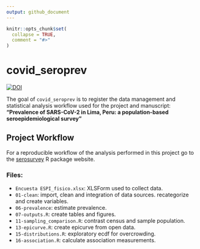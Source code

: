 ```yaml
---
output: github_document
---
```


<!-- README.md is generated from README.Rmd. Please edit that file -->

```r
knitr::opts_chunk$set(
  collapse = TRUE,
  comment = "#>"
)
```
# covid_seroprev

<!-- badges: start -->
[![DOI](https://zenodo.org/badge/301889893.svg)](https://zenodo.org/badge/latestdoi/301889893)
<!-- badges: end -->

The goal of `covid_seroprev` is to register the data management and statistical 
analysis workflow used for the project and manuscript: 
__"Prevalence of SARS-CoV-2 in Lima, Peru: a population-based 
seroepidemiological survey"__

## Project Workflow

For a reproducible workflow of the analysis performed in this project 
go to the [serosurvey](https://avallecam.github.io/serosurvey/) R package website.

### Files:

- `Encuesta ESPI_fisico.xlsx`: XLSForm used to collect data.
- `01-clean`: import, clean and integration of data sources. recategorize and create variables.
- `06-prevalence`: estimate prevalence.
- `07-outputs.R`: create tables and figures.
- `11-sampling_comparison.R`: contrast census and sample population.
- `13-epicurve.R`: create epicurve from open data.
- `15-distributions.R`: exploratory ecdf for overcrowding.
- `16-association.R`: calculate association measurements.


<!-- - 07-retorno_ins - verificar vinculación con base de participantes -->
<!-- - 01-clean - importe, limpieza e integración de bases de datos. recategorización y creación de variables -->
<!-- - 06-prevalence - estimación de prevalencias -->
<!-- - 08-regresion - exploratory causal analysis (pending)  -->
<!-- - 03 - diccionario de conglomerados y número de viviendas seleccionadas -->
<!-- - 04 - base general de consolidados enviados al INS -->
<!-- - unix makefile - correr a cada retorno de resultados PM por parte de INS -->
<!-- - 02 - exportación de resultados a SISCOVID e INS -->
<!-- - 05 - script libre para la identificación de problemas a notificar y corregir -->

<!-- ## to do list -->

<!-- () _ _ -->